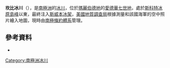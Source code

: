 {{Coord|77|13|S|154|12|W|source:GNIS|display=title}}

'''坎比冰川'''（{{lang-en|Cumbie Glacier}}），是[[南極洲|南極洲]]的[[冰川|冰川]]，位於[[瑪麗伯德地|瑪麗伯德地]]的[[愛德華七世地|愛德華七世地]]，處於[[斯科特冰原島峰|斯科特冰原島峰]]以東，最終注入[[斯威本冰架|斯威本冰架]]，[[美國地質調查局|美國地質調查局]]根據測量和該國海軍的空中照片繪入地圖，現時由[[南極條約體系|南極條約體系]]管理。

==參考資料==
* {{usgs-gazetteer|id=3401}}

{{Antarctica-geo-stub}}
[[Category:南極洲冰川|Category:南極洲冰川]]